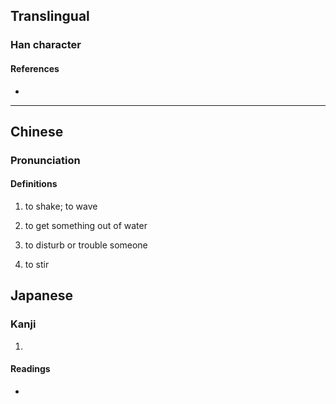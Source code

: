 {{character info}}
==Translingual==

===Han character===
{{Han char|rn=64|rad=手|as=11|sn=14|four=50011|canj=QIXP|ids=⿰扌鹿}}

====References====
* {{Han ref|kx=0450.070|dkj=12593|dj=0800.260|hdz=31948.140|uh=645D|ud=25693|bh=E1DC|bd=57820}}

----

==Chinese==
{{zh-forms|alt=𢮑}}

===Pronunciation===
{{zh-pron
|m=lù
|m-s=
|dg=
|c=luk1,luk6
|c-t=
|g=
|h=pfs=luk;gd=lug5
|j=
|mb=
|md=
|mn=
|mn-t=
|w=
|x=
|mc=
|oc=
|cat
}}

====Definitions====
{{zh-hanzi}}

# {{zh-obsolete}} to shake; to wave
# {{zh-obsolete}} to get something out of water
# {{lb|zh|Hakka}} to disturb or trouble someone
#: {{zh-x|摝 人|Disturb someone; disturb others|H}}
# {{lb|zh|Hakka}} to stir
#: {{zh-x|摝屎棍|[[shit-stirrer]]; [[troublemaker]]|H}}

==Japanese==

===Kanji===
{{ja-kanji|grade=|rs=手11}}

# {{rfdef|ja|sort=手11}}

====Readings====
* {{ja-readings|on=[[ろく]] (roku), [[ろう]] (rō), [[る]] (ru)|kun=[[なごかす]] (nagokasu)}}